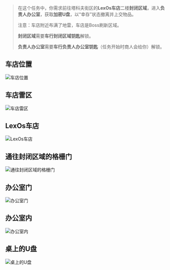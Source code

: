 > 在这个任务中，你需求前往塔科夫街区的**LexOs车店**二楼**封闭区域**，进入**负责人办公室**，获取**加密U盘**，以“幸存”状态撤离并上交物品。
>
> 注意：车店附近布满了<font className="text-red">地雷</font>，车店是<font className="text-red">Boss刷新区域</font>。
>
> **封闭区域**需要**车行封闭区域钥匙**解锁。
>
> **负责人办公室**需要**车行负责人办公室钥匙**（任务开始时商人会给你）解锁。

## 车店位置

![车店位置](/tarkov/images/guides/your-car-needs-a-service/80b24871-49a7-45e4-a229-e33b9503e5fd.webp "车店位置")

## 车店雷区

![车店雷区](/tarkov/images/guides/your-car-needs-a-service/streets-of-tarkov-lexos-minefield.webp "车店雷区")

## LexOs车店

![LexOs车店](/tarkov/images/guides/your-car-needs-a-service/f48cc15a-f8ca-4d0e-afee-70dc9f818dec.webp "LexOs车店")

## 通往封闭区域的格栅门

![通往封闭区域的格栅门](/tarkov/images/guides/your-car-needs-a-service/f57e416e-4507-4821-aeac-d489b5c7bd8f.webp "通往封闭区域的格栅门")

## 办公室门

![办公室门](/tarkov/images/guides/your-car-needs-a-service/e266e37f-7b6e-4ceb-8d44-5c9631505b72.webp "办公室门")

## 办公室内

![办公室内](/tarkov/images/guides/your-car-needs-a-service/9f62a1be-73bb-4814-9d69-b556bade9d1b.webp "办公室内")

## 桌上的U盘

![桌上的U盘](/tarkov/images/guides/your-car-needs-a-service/a4a5ac39-1a01-4d03-9ec3-15db48fcafa7.webp "桌上的U盘")
